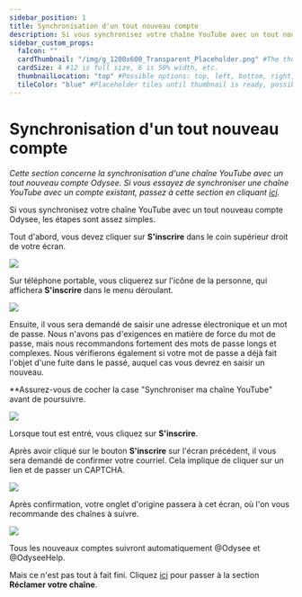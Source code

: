 ---
sidebar_position: 1
title: Synchronisation d'un tout nouveau compte
description: Si vous synchronisez votre chaîne YouTube avec un tout nouveau compte Odysee, les étapes sont assez simples.
sidebar_custom_props:
  faIcon: ""
  cardThumbnail: "/img/g_1200x600_Transparent_Placeholder.png" #The thumbnail on the category card.
  cardSize: 4 #12 is full size, 6 is 50% width, etc.
  thumbnailLocation: "top" #Possible options: top, left, bottom, right, none
  tileColor: "blue" #Placeholder tiles until thumbnail is ready, possible options: blue, cream, darkpurple, lightpurple, mauve, orange, pink, none
---

# Synchronisation d'un tout nouveau compte

*Cette section concerne la synchronisation d'une chaîne YouTube avec un tout nouveau compte Odysee. Si vous essayez de synchroniser une chaîne YouTube avec un compte existant, passez à cette section en cliquant [ici](#existant).*

Si vous synchronisez votre chaîne YouTube avec un tout nouveau compte Odysee, les étapes sont assez simples.

Tout d'abord, vous devez cliquer sur **S'inscrire** dans le coin supérieur droit de votre écran. 

![](/img/fr/créationducompte01.png)

Sur téléphone portable, vous cliquerez sur l'icône de la personne, qui affichera **S'inscrire** dans le menu déroulant.

![](https://i.imgur.com/hGOB1zG.png)

Ensuite, il vous sera demandé de saisir une adresse électronique et un mot de passe. Nous n'avons pas d'exigences en matière de force du mot de passe, mais nous recommandons fortement des mots de passe longs et complexes. Nous vérifierons également si votre mot de passe a déjà fait l'objet d'une fuite dans le passé, auquel cas vous devrez en saisir un nouveau.

**Assurez-vous de cocher la case "Synchroniser ma chaîne YouTube" avant de poursuivre.

![](/img/fr/créationducompte04.png)

Lorsque tout est entré, vous cliquez sur **S'inscrire**.

Après avoir cliqué sur le bouton **S'inscrire** sur l'écran précédent, il vous sera demandé de confirmer votre courriel. Cela implique de cliquer sur un lien et de passer un CAPTCHA.

![](/img/fr/créationducompte05.png)

Après confirmation, votre onglet d'origine passera à cet écran, où l'on vous recommande des chaînes à suivre.

![](/img/fr/créationducompte06.png)

Tous les nouveaux comptes suivront automatiquement @Odysee et @OdyseeHelp.

Mais ce n'est pas tout à fait fini. Cliquez [ici](https://help.odysee.tv/category-syncprogram/category-walkthrough/claimingyourchannel) pour passer à la section **Réclamer votre chaîne**.
